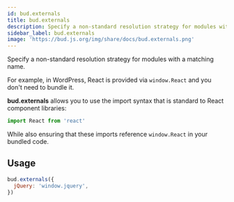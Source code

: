 ```yaml
---
id: bud.externals
title: bud.externals
description: Specify a non-standard resolution strategy for modules with a matching name.
sidebar_label: bud.externals
image: 'https://bud.js.org/img/share/docs/bud.externals.png'
---
```


Specify a non-standard resolution strategy for modules with a matching name.

For example, in WordPress, React is provided via `window.React` and you don't need to bundle it.

**bud.externals** allows you to use the import syntax that is standard to React component libraries:

```js title='bud.config.js'
import React from 'react'
```

While also ensuring that these imports reference `window.React` in your bundled code.

## Usage

```js title='bud.config.js'
bud.externals({
  jQuery: 'window.jquery',
})
```
